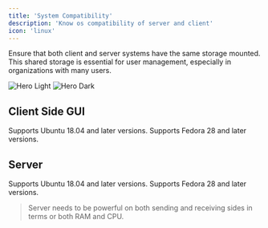 ```yaml
---
title: 'System Compatibility'
description: 'Know os compatibility of server and client'
icon: 'linux'
---
```


<Note>
    Ensure that both client and server systems have the same storage mounted. This shared storage is essential for user management, especially in organizations with many users.
</Note>

<img
    className="block dark:hidden"
    src="/images/server-side-light.svg"
    alt="Hero Light"
/>
<img
    className="hidden dark:block"
    src="/images/server-side-dark.svg"
    alt="Hero Dark"
/>

## Client Side GUI

<Tabs>
    <Tab title="Debian">
        Supports Ubuntu 18.04 and later versions.
    </Tab>
    <Tab title="Fedora/RHEL">
        Supports Fedora 28 and later versions.
    </Tab>

[//]: # (<Tab title="MacOS">)

[//]: # (    MacOS both intel and M chips.)

[//]: # (</Tab>)

[//]: # (<Tab title="Windows">)

[//]: # (    - x86_64)

[//]: # (    - arm64)

[//]: # (</Tab>)
</Tabs>

## Server

<Tabs>
    <Tab title="Debian">
        Supports Ubuntu 18.04 and later versions.
    </Tab>
    <Tab title="Fedora/RHEL">
        Supports Fedora 28 and later versions.
    </Tab>
</Tabs>

> Server needs to be powerful on both sending and receiving sides in terms or both RAM and CPU.


